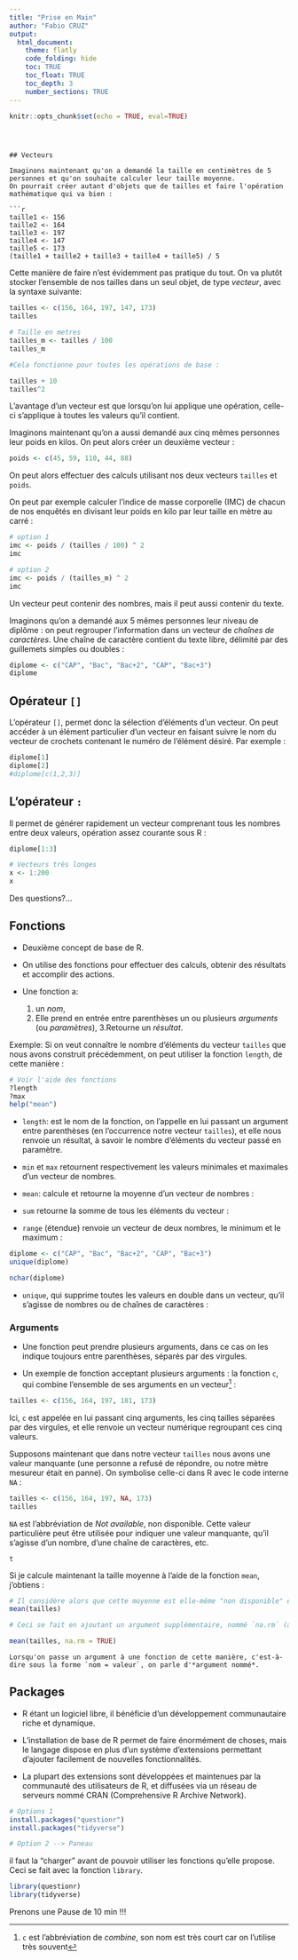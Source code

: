 ```yaml
---
title: "Prise en Main"
author: "Fabio CRUZ"
output:
  html_document:
    theme: flatly
    code_folding: hide
    toc: TRUE
    toc_float: TRUE
    toc_depth: 3
    number_sections: TRUE
---
```



```r
knitr::opts_chunk$set(echo = TRUE, eval=TRUE)
```




```



## Vecteurs

Imaginons maintenant qu'on a demandé la taille en centimètres de 5 personnes et qu'on souhaite calculer leur taille moyenne. 
On pourrait créer autant d'objets que de tailles et faire l'opération mathématique qui va bien :

```r
taille1 <- 156
taille2 <- 164
taille3 <- 197
taille4 <- 147
taille5 <- 173
(taille1 + taille2 + taille3 + taille4 + taille5) / 5
```


Cette manière de faire n'est évidemment pas pratique du tout. 
On va plutôt stocker l'ensemble de nos tailles dans un seul objet, de type *vecteur*, avec la syntaxe suivante: 
```r
tailles <- c(156, 164, 197, 147, 173)
tailles

# Taille en metres
tailles_m <- tailles / 100
tailles_m

#Cela fonctionne pour toutes les opérations de base :

tailles + 10
tailles^2
```

L'avantage d'un vecteur est que lorsqu'on lui applique une opération, celle-ci s'applique à toutes les valeurs qu'il contient. 


Imaginons maintenant qu'on a aussi demandé aux cinq mêmes personnes leur poids en kilos. 
On peut alors créer un deuxième vecteur :

```r
poids <- c(45, 59, 110, 44, 88)
```

On peut alors effectuer des calculs utilisant nos deux vecteurs `tailles` et `poids`. 

On peut par exemple calculer l'indice de masse corporelle (IMC) de chacun de nos enquêtés en divisant leur poids en kilo par leur taille en mètre au carré :

```r
# option 1
imc <- poids / (tailles / 100) ^ 2
imc

# option 2
imc <- poids / (tailles_m) ^ 2
imc
```

Un vecteur peut contenir des nombres, mais il peut aussi contenir du texte. 

Imaginons qu'on a demandé aux 5 mêmes personnes leur niveau de diplôme : on peut regrouper l'information dans un vecteur de *chaînes de caractères*. 
Une chaîne de caractère contient du texte libre, délimité par des guillemets simples ou doubles :

```r
diplome <- c("CAP", "Bac", "Bac+2", "CAP", "Bac+3")
diplome
```


## Opérateur `[]`

L'opérateur `[]`, permet donc la sélection d'éléments d'un vecteur.
On peut accéder à un élément particulier d'un vecteur en faisant suivre le nom du vecteur de crochets contenant le numéro de l'élément désiré. Par exemple :

```r
diplome[1]
diplome[2]
#diplome[c(1,2,3)]
```

## L'opérateur `:`

Il permet de générer rapidement un vecteur comprenant tous les nombres entre deux valeurs, opération assez courante sous R :

```r
diplome[1:3]

# Vecteurs très longes
x <- 1:200
x
```



Des questions?...



## Fonctions

- Deuxième concept de base de R. 

- On utilise des fonctions pour effectuer des calculs, obtenir des résultats et accomplir des actions. 

- Une fonction a:

  1. un *nom*, 
  2. Elle prend en entrée entre parenthèses un ou plusieurs *arguments* (ou *paramètres*), 
  3.Retourne un *résultat*.

Exemple: Si on veut connaître le nombre d'éléments du vecteur `tailles` que nous avons construit précédemment, on peut utiliser la fonction `length`, de cette manière :


```r

# Voir l'aide des fonctions
?length
?max
help("mean")
```

- `length`: est le nom de la fonction, on l'appelle en lui passant un argument entre parenthèses (en l'occurrence notre vecteur `tailles`), et elle nous renvoie un résultat, à savoir le nombre d'éléments du vecteur passé en paramètre.

- `min` et `max` retournent respectivement les valeurs minimales et maximales d'un vecteur de nombres.

- `mean`: calcule et retourne la moyenne d'un vecteur de nombres :

- `sum` retourne la somme de tous les éléments du vecteur :

- `range` (étendue) renvoie un vecteur de deux nombres, le minimum et le maximum :


```r
diplome <- c("CAP", "Bac", "Bac+2", "CAP", "Bac+3")
unique(diplome)

nchar(diplome)


```

- `unique`, qui supprime toutes les valeurs en double dans un vecteur, qu'il s'agisse de nombres ou de chaînes de caractères :


### Arguments

- Une fonction peut prendre plusieurs arguments, dans ce cas on les indique toujours entre parenthèses, séparés par des virgules. 

- Un exemple de fonction acceptant plusieurs arguments : 
la fonction `c`, qui combine l'ensemble de ses arguments en un vecteur^[`c` est l'abbréviation de *combine*, son nom est très court car on l'utilise très souvent] :

```r
tailles <- c(156, 164, 197, 181, 173)
```

Ici, `c` est appelée en lui passant cinq arguments, les cinq tailles séparées par des virgules, et elle renvoie un vecteur numérique regroupant ces cinq valeurs.


Supposons maintenant que dans notre vecteur `tailles` nous avons une valeur manquante (une personne a refusé de répondre, ou notre mètre mesureur était en panne). On symbolise celle-ci dans R avec le code interne `NA` :


```r
tailles <- c(156, 164, 197, NA, 173)
tailles
```


::: {.verbatim data-latex=""}
`NA` est l'abbréviation de *Not available*, non disponible. Cette valeur particulière peut être utilisée pour indiquer une valeur manquante, qu'il s'agisse d'un nombre, d'une chaîne de caractères, etc.
:::

```block
t
```

Si je calcule maintenant la taille moyenne à l'aide de la fonction `mean`, j'obtiens :

```r
# Il considère alors que cette moyenne est elle-même "non disponible" et renvoie donc comme résultat `NA`.
mean(tailles)

# Ceci se fait en ajoutant un argument supplémentaire, nommé `na.rm` (abbréviation de *NA remove*, "enlever les NA"), et de lui attribuer la valeur `TRUE` (code interne de R signifiant *vrai*) :

mean(tailles, na.rm = TRUE)
```


```block
Lorsqu'on passe un argument à une fonction de cette manière, c'est-à-dire sous la forme `nom = valeur`, on parle d'*argument nommé*.
```


## Packages

- R étant un logiciel libre, il bénéficie d’un développement communautaire riche et dynamique. 

- L’installation de base de R permet de faire énormément de choses, mais le langage dispose en plus d’un système d’extensions permettant d’ajouter facilement de nouvelles fonctionnalités. 

- La plupart des extensions sont développées et maintenues par la communauté des utilisateurs de R, et diffusées via un réseau de serveurs nommé CRAN (Comprehensive R Archive Network).

```r
# Options 1
install.packages("questionr")
install.packages("tidyverse")

# Option 2 --> Paneau

```


il faut la “charger” avant de pouvoir utiliser les fonctions qu’elle propose. 
Ceci se fait avec la fonction `library`.


```r
library(questionr)
library(tidyverse)
```



Prenons une Pause de 10 min !!!

